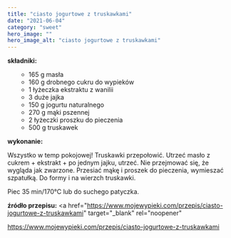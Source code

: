 ```yaml
---
title: "ciasto jogurtowe z truskawkami"
date: "2021-06-04"
category: "sweet"
hero_image: ""
hero_image_alt: "ciasto jogurtowe z truskawkami"
---
```


<!--more ... -->

<strong>składniki:</strong>
<ul>
  <li style="list-style-type: none;">
    <ul>
      <li>165 g masła</li>
      <li>160 g drobnego cukru do wypieków</li>
      <li>1 łyżeczka ekstraktu z wanilii</li>
      <li>3 duże jajka</li>
      <li>150 g jogurtu naturalnego</li>
      <li>270 g mąki pszennej</li>
      <li>2 łyżeczki proszku do pieczenia</li>
      <li>500 g truskawek</li>
    </ul>
  </li>
</ul>
<strong>wykonanie:</strong>

Wszystko w temp pokojowej! Truskawki przepołowić. Utrzeć masło z cukrem + ekstrakt + po jednym jajku, utrzeć. Nie przejmować się, że wygląda jak zwarzone. Przesiać mąkę i proszek do pieczenia, wymieszać szpatułką. Do formy i na wierzch truskawki.

Piec 35 min/170°C lub do suchego patyczka.

<strong>źródło przepisu:</strong> <a
  href="https://www.mojewypieki.com/przepis/ciasto-jogurtowe-z-truskawkami"
  target="_blank"
  rel="noopener"
>
  https://www.mojewypieki.com/przepis/ciasto-jogurtowe-z-truskawkami
</a>
